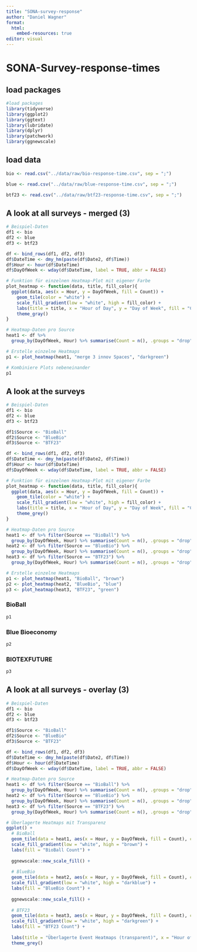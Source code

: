 ```yaml
---
title: "SONA-survey-response"
author: "Daniel Wagner"
format: 
  html:
    embed-resources: true
editor: visual
---
```


# SONA-Survey-response-times

## load packages

```r
#load packages
library(tidyverse)
library(ggplot2)
library(ggtext)
library(lubridate)
library(dplyr)
library(patchwork) 
library(ggnewscale) 

```

## load data

```r

bio <- read.csv("../data/raw/bio-response-time.csv", sep = ";")

blue <- read.csv("../data/raw/blue-response-time.csv", sep = ";")

btf23 <- read.csv("../data/raw/btf23-response-time.csv", sep = ";")

```

## A look at all surveys - merged (3)

```r

# Beispiel-Daten
df1 <- bio
df2 <- blue
df3 <- btf23

df <- bind_rows(df1, df2, df3)
df$DateTime <- dmy_hm(paste(df$Date2, df$Time))
df$Hour <- hour(df$DateTime)
df$DayOfWeek <- wday(df$DateTime, label = TRUE, abbr = FALSE)

# Funktion für einzelnen Heatmap-Plot mit eigener Farbe
plot_heatmap <- function(data, title, fill_color){
  ggplot(data, aes(x = Hour, y = DayOfWeek, fill = Count)) +
    geom_tile(color = "white") +
    scale_fill_gradient(low = "white", high = fill_color) +
    labs(title = title, x = "Hour of Day", y = "Day of Week", fill = "Count") +
    theme_gray()
}

# Heatmap-Daten pro Source
heat1 <- df %>%
  group_by(DayOfWeek, Hour) %>% summarise(Count = n(), .groups = "drop")

# Erstelle einzelne Heatmaps
p1 <- plot_heatmap(heat1, "merge 3 innov Spaces", "darkgreen")

# Kombiniere Plots nebeneinander
p1

```

## A look at the surveys

```r

# Beispiel-Daten
df1 <- bio
df2 <- blue
df3 <- btf23

df1$Source <- "BioBall"
df2$Source <- "BlueBio"
df3$Source <- "BTF23"

df <- bind_rows(df1, df2, df3)
df$DateTime <- dmy_hm(paste(df$Date2, df$Time))
df$Hour <- hour(df$DateTime)
df$DayOfWeek <- wday(df$DateTime, label = TRUE, abbr = FALSE)

# Funktion für einzelnen Heatmap-Plot mit eigener Farbe
plot_heatmap <- function(data, title, fill_color){
  ggplot(data, aes(x = Hour, y = DayOfWeek, fill = Count)) +
    geom_tile(color = "white") +
    scale_fill_gradient(low = "white", high = fill_color) +
    labs(title = title, x = "Hour of Day", y = "Day of Week", fill = "Count") +
    theme_grey()
}

# Heatmap-Daten pro Source
heat1 <- df %>% filter(Source == "BioBall") %>%
  group_by(DayOfWeek, Hour) %>% summarise(Count = n(), .groups = "drop")
heat2 <- df %>% filter(Source == "BlueBio") %>%
  group_by(DayOfWeek, Hour) %>% summarise(Count = n(), .groups = "drop")
heat3 <- df %>% filter(Source == "BTF23") %>%
  group_by(DayOfWeek, Hour) %>% summarise(Count = n(), .groups = "drop")

# Erstelle einzelne Heatmaps
p1 <- plot_heatmap(heat1, "BioBall", "brown")
p2 <- plot_heatmap(heat2, "BlueBio", "blue")
p3 <- plot_heatmap(heat3, "BTF23", "green")


```

### BioBall

```r
p1
```

### Blue Bioeconomy

```r
p2
```

### BIOTEXFUTURE

```r
p3
```

## A look at all surveys - overlay (3)

```r

# Beispiel-Daten
df1 <- bio
df2 <- blue
df3 <- btf23

df1$Source <- "BioBall"
df2$Source <- "BlueBio"
df3$Source <- "BTF23"

df <- bind_rows(df1, df2, df3)
df$DateTime <- dmy_hm(paste(df$Date2, df$Time))
df$Hour <- hour(df$DateTime)
df$DayOfWeek <- wday(df$DateTime, label = TRUE, abbr = FALSE)

# Heatmap-Daten pro Source
heat1 <- df %>% filter(Source == "BioBall") %>%
  group_by(DayOfWeek, Hour) %>% summarise(Count = n(), .groups = "drop")
heat2 <- df %>% filter(Source == "BlueBio") %>%
  group_by(DayOfWeek, Hour) %>% summarise(Count = n(), .groups = "drop")
heat3 <- df %>% filter(Source == "BTF23") %>%
  group_by(DayOfWeek, Hour) %>% summarise(Count = n(), .groups = "drop")

# Überlagerte Heatmaps mit Transparenz
ggplot() +
  # BioBall
  geom_tile(data = heat1, aes(x = Hour, y = DayOfWeek, fill = Count), color = "white", alpha = 0.8) +
  scale_fill_gradient(low = "white", high = "brown") +
  labs(fill = "BioBall Count") +
  
  ggnewscale::new_scale_fill() +
  
  # BlueBio
  geom_tile(data = heat2, aes(x = Hour, y = DayOfWeek, fill = Count), color = "white", alpha = 0.8) +
  scale_fill_gradient(low = "white", high = "darkblue") +
  labs(fill = "BlueBio Count") +
  
  ggnewscale::new_scale_fill() +
  
  # BTF23
  geom_tile(data = heat3, aes(x = Hour, y = DayOfWeek, fill = Count), color = "white", alpha = 0.8) +
  scale_fill_gradient(low = "white", high = "darkgreen") +
  labs(fill = "BTF23 Count") +
  
  labs(title = "Überlagerte Event Heatmaps (transparent)", x = "Hour of Day", y = "Day of Week") +
  theme_grey()


```
